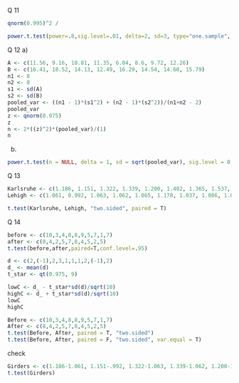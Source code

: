 Q 11

```r
qnorm(0.995)^2 / 
```

```r
power.t.test(power=.8,sig.level=.01, delta=2, sd=3, type="one.sample", alternative="one.sided")
```

Q 12 a)

```r
A <- c(11.56, 9.16, 10.81, 11.35, 6.04, 8.6, 9.72, 12.26)
B <- c(16.41, 18.52, 14.13, 12.49, 16.29, 14.54, 14.60, 15.79)
n1 <- 8
n2 <- 8
s1 <- sd(A)
s2 <- sd(B)
pooled_var <- ((n1 - 1)*(s1^2) + (n2 - 1)*(s2^2))/(n1+n2 - 2)
pooled_var
z <- qnorm(0.975)
z
n <- 2*((z)^2)*(pooled_var)/(1)
n
```

b)  

```r
power.t.test(n = NULL, delta = 1, sd = sqrt(pooled_var), sig.level = 0.05, power = 0.9, type = "two.sample", alternative = "one.sided")
```

Q 13

```r
Karlsruhe <- c(1.186, 1.151, 1.322, 1.339, 1.200, 1.402, 1.365, 1.537, 1.559)
Lehigh <- c(1.061, 0.992, 1.063, 1.062, 1.065, 1.178, 1.037, 1.086, 1.052)

t.test(Karlsruhe, Lehigh, "two.sided", paired = T)
```

Q 14

```r
before <- c(10,3,4,8,8,9,5,7,1,7)
after <- c(8,4,2,5,7,8,4,5,2,5)
t.test(before,after,paired=T,conf.level=.95)
```

```r
d <- c(2,(-1),2,3,1,1,1,2,(-1),2)
d_ <- mean(d)
t_star <- qt(0.975, 9)

lowC <- d_ - t_star*sd(d)/sqrt(10)
highC <- d_ + t_star*sd(d)/sqrt(10)
lowC
highC

Before <- c(10,3,4,8,8,9,5,7,1,7)
After <- c(8,4,2,5,7,8,4,5,2,5)
t.test(Before, After, paired = T, "two.sided")
t.test(Before, After, paired = F, "two.sided", var.equal = T)
```
check
```r
Girders <- c(1.186-1.061, 1.151-.992, 1.322-1.063, 1.339-1.062, 1.200-1.065, 1.402-1.178, 1.365-1.037, 1.537-1.086, 1.559-1.052)
t.test(Girders)
```

